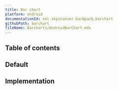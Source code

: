 ```yaml
---
title: Bar chart
platform: android
documentationId: net.skyscanner.backpack.barchart
githubPath: barchart
fileName: Barcharts/AndroidBarChart.mdx
---
```






## Table of contents

## Default

<AndroidComponentScreenshots
  lightMode={screenshotDefault}
  darkMode={screenshotDefaultDm}
  altText="Android barchart component" />

## Implementation

<Readme file={readme} />
